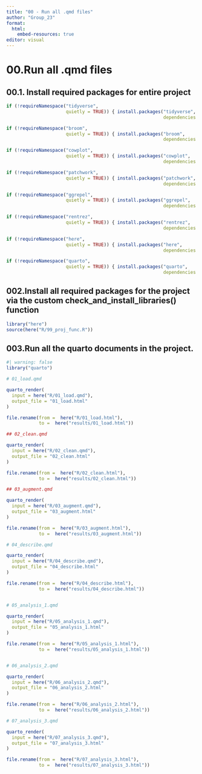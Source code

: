 ```yaml
---
title: "00 - Run all .qmd files"
author: "Group_23"
format:
  html:
    embed-resources: true
editor: visual
---
```


# 00.Run all .qmd files

## 00.1. Install required packages for entire project

```r
if (!requireNamespace("tidyverse", 
                      quietly = TRUE)) { install.packages("tidyverse", 
                                                          dependencies = TRUE) }

if (!requireNamespace("broom", 
                      quietly = TRUE)) { install.packages("broom", 
                                                          dependencies = TRUE) }

if (!requireNamespace("cowplot", 
                      quietly = TRUE)) { install.packages("cowplot", 
                                                          dependencies = TRUE) }

if (!requireNamespace("patchwork", 
                      quietly = TRUE)) { install.packages("patchwork", 
                                                          dependencies = TRUE) }

if (!requireNamespace("ggrepel", 
                      quietly = TRUE)) { install.packages("ggrepel", 
                                                          dependencies = TRUE) }

if (!requireNamespace("rentrez", 
                      quietly = TRUE)) { install.packages("rentrez", 
                                                          dependencies = TRUE) }

if (!requireNamespace("here", 
                      quietly = TRUE)) { install.packages("here", 
                                                          dependencies = TRUE) }

if (!requireNamespace("quarto", 
                      quietly = TRUE)) { install.packages("quarto", 
                                                          dependencies = TRUE) }
```

## 002.Install all required packages for the project via the custom check_and_install_libraries() function

```r
library("here")
source(here("R/99_proj_func.R"))
```

## 003.Run all the quarto documents in the project.

```r
#| warning: false
library("quarto")
```

```r

# 01_load.qmd

quarto_render(
  input = here("R/01_load.qmd"),
  output_file = "01_load.html"
)

file.rename(from =  here("R/01_load.html"),
            to =  here("results/01_load.html"))

## 02_clean.qmd

quarto_render(
  input = here("R/02_clean.qmd"),
  output_file = "02_clean.html"
)

file.rename(from =  here("R/02_clean.html"),
            to =  here("results/02_clean.html"))

## 03_augment.qmd

quarto_render(
  input = here("R/03_augment.qmd"),
  output_file = "03_augment.html"
)

file.rename(from =  here("R/03_augment.html"),
            to =  here("results/03_augment.html"))

# 04_describe.qmd

quarto_render(
  input = here("R/04_describe.qmd"),
  output_file = "04_describe.html"
)

file.rename(from =  here("R/04_describe.html"),
            to =  here("results/04_describe.html"))


# 05_analysis_1.qmd

quarto_render(
  input = here("R/05_analysis_1.qmd"),
  output_file = "05_analysis_1.html"
)

file.rename(from =  here("R/05_analysis_1.html"),
            to =  here("results/05_analysis_1.html"))


# 06_analysis_2.qmd

quarto_render(
  input = here("R/06_analysis_2.qmd"),
  output_file = "06_analysis_2.html"
)

file.rename(from =  here("R/06_analysis_2.html"),
            to =  here("results/06_analysis_2.html"))

# 07_analysis_3.qmd

quarto_render(
  input = here("R/07_analysis_3.qmd"),
  output_file = "07_analysis_3.html"
)

file.rename(from =  here("R/07_analysis_3.html"),
            to =  here("results/07_analysis_3.html"))


```
